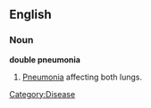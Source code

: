 ==English==
===Noun===
'''double pneumonia'''

# [[pneumonia|Pneumonia]] affecting both lungs.

[[Category:Disease]]